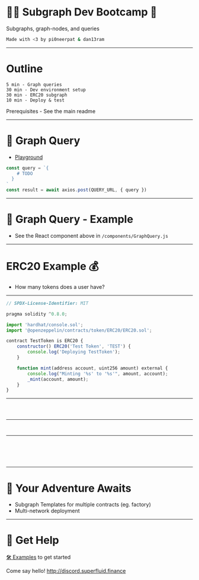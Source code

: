 



<Head><title>Subgraph Dev Bootcamp</title></Head>

# 🧑‍🚀 Subgraph Dev Bootcamp 🥾

Subgraphs, graph-nodes, and queries 

```bash
Made with <3 by pi0neerpat & dan13ram
```

---

# Outline

```
5 min - Graph queries 
30 min - Dev environment setup
30 min - ERC20 subgraph
10 min - Deploy & test
```

Prerequisites - See the main readme

---

# 📡 Graph Query

- [Playground](https://thegraph.com/explorer/subgraph/superfluid-finance/superfluid-xdai)

```js
const query = `{
    # TODO
  }
`
const result = await axios.post(QUERY_URL, { query })
```

---

# 📡 Graph Query - Example  

<GraphQuery/>

- See the React component above in `/components/GraphQuery.js`

---

# ERC20 Example 💰



- How many tokens does a user have?

---

<CodeSurfer theme={nightOwl}> 

```js title="TestToken.sol"
// SPDX-License-Identifier: MIT

pragma solidity ^0.8.0;

import 'hardhat/console.sol';
import '@openzeppelin/contracts/token/ERC20/ERC20.sol';

contract TestToken is ERC20 {
    constructor() ERC20('Test Token', 'TEST') {
        console.log('Deploying TestToken');
    }

    function mint(address account, uint256 amount) external {
        console.log("Minting '%s' to '%s'", amount, account);
        _mint(account, amount);
    }
}
```

</CodeSurfer>

---

<CodeSurfer theme={nightOwl}>

```yaml showNumbers title="Subgraph.yaml" file=./subgraph.yaml
```

```yaml showNumbers 4:25 title="Data Sources" file=./subgraph.yaml
```

```yaml showNumbers 5:10 title="Contract Details" file=./subgraph.yaml
```


</CodeSurfer>

---

<CodeSurfer theme={nightOwl}>

```yaml showNumbers 11:25 title="Mappings" file=./subgraph.yaml
```

```yaml showNumbers 21:25 title="Handlers" file=./subgraph.yaml
```

</CodeSurfer>

---


<CodeSurfer theme={nightOwl}>

```graphql showNumbers title="Schema" file=./schema.graphql
```

```graphql showNumbers 1:11 title="Entiy" file=./schema.graphql
```

```graphql showNumbers 1:2 title="ID / Constants" file=./schema.graphql
```

```graphql showNumbers 3:4 title="State" file=./schema.graphql
```

```graphql showNumbers 5:10 title="Links" file=./schema.graphql
```

</CodeSurfer>

---

# 🌄 Your Adventure Awaits

- Subgraph Templates for multiple contracts (eg. factory)
- Multi-network deployment 

---

# 🤝 Get Help 

[🛠️ Examples](https://docs.superfluid.finance/superfluid/resources/examples) to get started

Come say hello! http://discord.superfluid.finance






